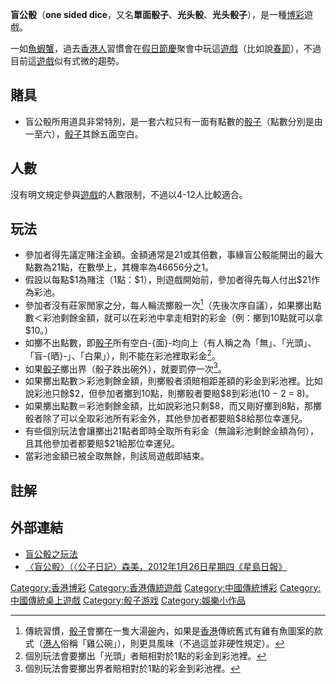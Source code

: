 {{Unreferenced |time=2010-03-05T05:32:39+00:00 }}
'''盲公骰'''（'''one sided dice'''，又名'''單面骰子'''、'''光头骰'''、'''光头骰子'''），是一種[[博彩|博彩]]遊戲。

一如[[魚蝦蟹|魚蝦蟹]]，過去[[香港人|香港人]]習慣會在[[假日|假日]][[節慶|節慶]]聚會中玩這[[遊戲|遊戲]]（比如說[[春節|春節]]），不過目前這[[遊戲|遊戲]]似有式微的趨勢。

==賭具==
*盲公骰所用道具非常特別，是一套六粒只有一面有點數的[[骰子|骰子]]（點數分別是由一至六），[[骰子|骰子]]其餘五面空白。

==人數==
沒有明文規定參與[[遊戲|遊戲]]的人數限制，不過以4-12人比較適合。

==玩法==
*參加者得先議定賭注金額。金額通常是21或其倍數，事緣盲公骰能開出的最大點數為21點，在數學上，其機率為46656分之1。
*假設以每點$1為賭注（1點：$1），則遊戲開始前，參加者得先每人付出$21作為彩池。
*參加者沒有莊家閒家之分，每人輪流擲骰一次<ref>傳統習慣，[[骰子|骰子]]會擲在一隻大湯[[碗|碗]]內，如果是[[香港|香港]]傳統舊式有雞有魚圖案的款式（[[港人|港人]]俗稱「雞公碗」），則更具風味（不過這並非硬性規定）。</ref>（先後次序自議），如果擲出點數＜彩池剩餘金額，就可以在彩池中拿走相對的彩金（例：擲到10點就可以拿$10。）
*如擲不出點數，即[[骰子|骰子]]所有空白-{面}-均向上（有人稱之為「無」、「光頭」、「盲-{晒}-」、「白果」），則不能在彩池裡取彩金<ref>個別玩法會要擲出「光頭」者賠相對於1點的彩金到彩池裡。</ref>。
*如果[[骰子|骰子]]擲出界（骰子跌出碗外），就要罰停一次<ref>個別玩法會要擲出界者賠相對於1點的彩金到彩池裡。</ref>。
*如果擲出點數＞彩池剩餘金額，則擲骰者須賠相距差額的彩金到彩池裡。比如說彩池只餘$2，但參加者擲到10點，則擲骰者要賠$8到彩池(10 − 2 = 8)。
*如果擲出點數＝彩池剩餘金額，比如說彩池只剩$8，而又剛好擲到8點，那擲骰者除了可以全取彩池所有彩金外，其他參加者都要賠$8給那位幸運兒。
*有些個別玩法會讓擲出21點者即時全取所有彩金（無論彩池剩餘金額為何），且其他參加者都要賠$21給那位幸運兒。
*當彩池金額已被全取無餘，則該局遊戲即結束。

==註解==
<references/>

==外部連結==
*[http://www.morethanhoneymoon.com/blog/wp-content/uploads/2012/01/dice-instruction-722x1024.jpg 盲公骰之玩法] {{Wayback|url=http://www.morethanhoneymoon.com/blog/wp-content/uploads/2012/01/dice-instruction-722x1024.jpg |date=20160307012851 }}
*[http://hk.news.yahoo.com/盲公骰-223000449.html 〈盲公骰〉（〈公子日記〉森美，2012年1月26日星期四《星島日報》] {{Wayback|url=http://hk.news.yahoo.com/%E7%9B%B2%E5%85%AC%E9%AA%B0-223000449.html |date=20160503062808 }}


[[Category:香港博彩|Category:香港博彩]]
[[Category:香港傳統遊戲|Category:香港傳統遊戲]]
[[Category:中國傳統博彩|Category:中國傳統博彩]]
[[Category:中國傳統桌上遊戲|Category:中國傳統桌上遊戲]]
[[Category:骰子游戏|Category:骰子游戏]]
[[Category:娛樂小作品|Category:娛樂小作品]]